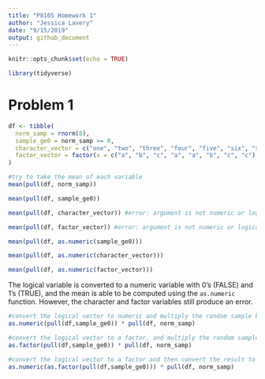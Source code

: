 ```yaml
---
title: "P8105 Homework 1"
author: "Jessica Lavery"
date: "9/15/2019"
output: github_document
---
```


```r
knitr::opts_chunk$set(echo = TRUE)

library(tidyverse)
```

# Problem 1
```r
df <- tibble(
  norm_samp = rnorm(8),
  sample_ge0 = norm_samp >= 0, 
  character_vector = c("one", "two", "three", "four", "five", "six", "seven", "eight"),
  factor_vector = factor(x = c("a", "b", "c", "a", "a", "b", "c", "c"), levels = c("a", "b", "c"))
)

#try to take the mean of each variable
mean(pull(df, norm_samp))

mean(pull(df, sample_ge0))

mean(pull(df, character_vector)) #error: argument is not numeric or logical: returning NA[1] NA

mean(pull(df, factor_vector)) #error: argument is not numeric or logical: returning NA[1] NA
```

```r
mean(pull(df, as.numeric(sample_ge0)))

mean(pull(df, as.numeric(character_vector)))

mean(pull(df, as.numeric(factor_vector)))
```

The logical variable is converted to a numeric variable with 0's (FALSE) and 1's (TRUE), and the mean is able to be computed using the `as.numeric` function. However, the character and factor variables still produce an error.

```r
#convert the logical vector to numeric and multiply the random sample by the result.
as.numeric(pull(df,sample_ge0)) * pull(df, norm_samp)

#convert the logical vector to a factor, and multiply the random sample by the result.
as.factor(pull(df,sample_ge0)) * pull(df, norm_samp)

#convert the logical vector to a factor and then convert the result to numeric, and multiply the random sample by the result
as.numeric(as.factor(pull(df,sample_ge0))) * pull(df, norm_samp)
```

